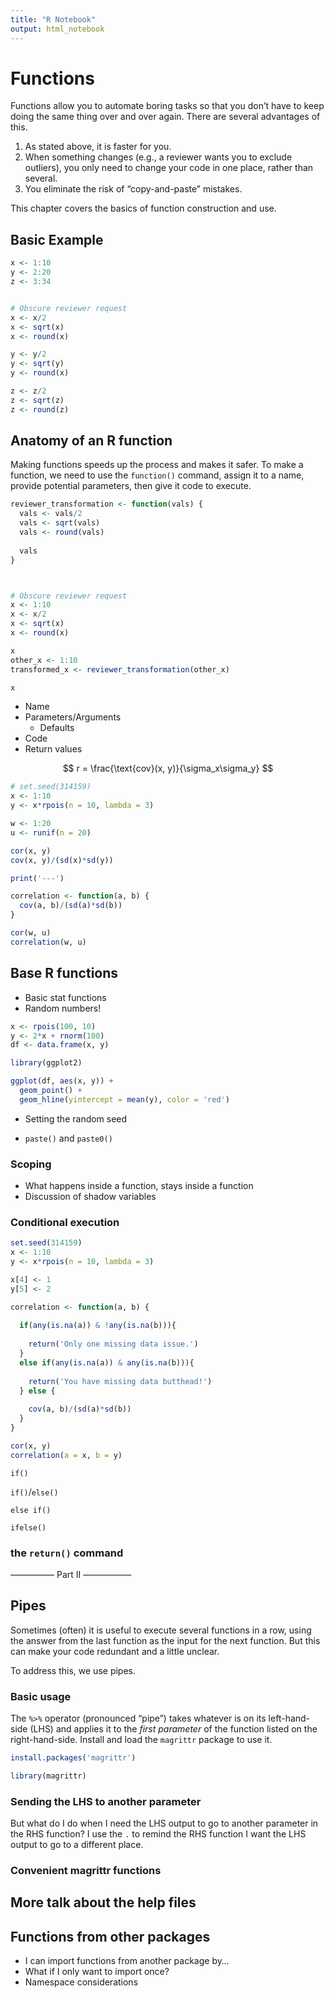 ```yaml
---
title: "R Notebook"
output: html_notebook
---
```


# Functions

Functions allow you to automate boring tasks so that you don't have to keep doing the same thing over and over again. There are several advantages of this.

1. As stated above, it is faster for you.
2. When something changes (e.g., a reviewer wants you to exclude outliers), you only need to change your code in one place, rather than several.
3. You eliminate the risk of "copy-and-paste" mistakes.

This chapter covers the basics of function construction and use.

## Basic Example

```r
x <- 1:10
y <- 2:20
z <- 3:34


# Obscure reviewer request
x <- x/2
x <- sqrt(x)
x <- round(x)

y <- y/2
y <- sqrt(y)
y <- round(x)

z <- z/2
z <- sqrt(z)
z <- round(z)
```


## Anatomy of an R function

Making functions speeds up the process and makes it safer. To make a function, we need to use the `function()` command, assign it to a name, provide potential parameters, then give it code to execute.

```r
reviewer_transformation <- function(vals) {
  vals <- vals/2
  vals <- sqrt(vals)
  vals <- round(vals)
  
  vals 
}



# Obscure reviewer request
x <- 1:10
x <- x/2
x <- sqrt(x)
x <- round(x)

x
other_x <- 1:10
transformed_x <- reviewer_transformation(other_x)
```

```r
x
```


- Name
- Parameters/Arguments
    - Defaults
- Code
- Return values

$$
r = \frac{\text{cov}(x, y)}{\sigma_x\sigma_y}
$$


```r
# set.seed(314159)
x <- 1:10
y <- x*rpois(n = 10, lambda = 3)

w <- 1:20
u <- runif(n = 20)

cor(x, y)
cov(x, y)/(sd(x)*sd(y))

print('---')

correlation <- function(a, b) {
  cov(a, b)/(sd(a)*sd(b))
}

cor(w, u)
correlation(w, u)
```


## Base R functions

- Basic stat functions
- Random numbers!

```r
x <- rpois(100, 10)
y <- 2*x + rnorm(100)
df <- data.frame(x, y)

library(ggplot2)

ggplot(df, aes(x, y)) +
  geom_point() +
  geom_hline(yintercept = mean(y), color = 'red')
```

- Setting the random seed

- `paste()` and `paste0()` 

### Scoping

- What happens inside a function, stays inside a function
- Discussion of shadow variables

### Conditional execution

```r
set.seed(314159)
x <- 1:10
y <- x*rpois(n = 10, lambda = 3)

x[4] <- 1
y[5] <- 2

correlation <- function(a, b) {
  
  if(any(is.na(a)) & !any(is.na(b))){
    
    return('Only one missing data issue.')
  }
  else if(any(is.na(a)) & any(is.na(b))){
    
    return('You have missing data butthead!')
  } else {
    
    cov(a, b)/(sd(a)*sd(b))  
  }
}

cor(x, y)
correlation(a = x, b = y)
```


`if()`

`if()`/`else()`

`else if()`

`ifelse()`

### the `return()` command


--------------- Part II -----------------

## Pipes

Sometimes (often) it is useful to execute several functions in a row, using the answer from the last function as the input for the next function. But this can make your code redundant and a little unclear.

<example>

To address this, we use pipes.

### Basic usage

The `%>%` operator (pronounced "pipe") takes whatever is on its left-hand-side (LHS) and applies it to the *first parameter* of the function listed on the right-hand-side. Install and load the `magrittr` package to use it.

```r
install.packages('magrittr')

library(magrittr)
```

<example square then double>

### Sending the LHS to another parameter

But what do I do when I need the LHS output to go to another parameter in the RHS function? I use the `.` to remind the RHS function I want the LHS output to go to a different place.

<example using paste>

### Convenient magrittr functions


## More talk about the help files



## Functions from other packages

- I can import functions from another package by...
- What if I only want to import once?
- Namespace considerations

##
